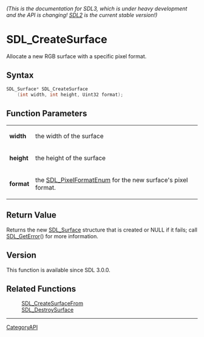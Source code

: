 ====== (This is the documentation for SDL3, which is under heavy development and the API is changing! [https://wiki.libsdl.org/ SDL2] is the current stable version!) ======
= SDL_CreateSurface =

Allocate a new RGB surface with a specific pixel format.

== Syntax ==

<syntaxhighlight lang='c'>
SDL_Surface* SDL_CreateSurface
    (int width, int height, Uint32 format);
</syntaxhighlight>

== Function Parameters ==

{|
|'''width'''
|the width of the surface
|-
|'''height'''
|the height of the surface
|-
|'''format'''
|the [[SDL_PixelFormatEnum]] for the new surface's pixel format.
|}

== Return Value ==

Returns the new [[SDL_Surface]] structure that is created or NULL if it
fails; call [[SDL_GetError]]() for more information.

== Version ==

This function is available since SDL 3.0.0.

== Related Functions ==

:[[SDL_CreateSurfaceFrom]]
:[[SDL_DestroySurface]]

----
[[CategoryAPI]]



